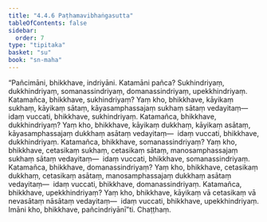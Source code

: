 ```yaml
---
title: "4.4.6 Paṭhamavibhaṅgasutta"
tableOfContents: false
sidebar:
  order: 7
type: "tipitaka"
basket: "su"
book: "sn-maha"
---
```



<DynamicBreadcrumb />

<Division number="506" book="sn-maha">

<Paragraph number="1097" book="sn-maha">
“Pañcimāni, bhikkhave, indriyāni. Katamāni pañca? Sukhindriyaṃ, dukkhindriyaṃ, somanassindriyaṃ, domanassindriyaṃ, upekkhindriyaṃ.
</Paragraph>

<Paragraph number="1098" book="sn-maha">
Katamañca, bhikkhave, sukhindriyaṃ? Yaṃ kho, bhikkhave, kāyikaṃ sukhaṃ, kāyikaṃ sātaṃ, kāyasamphassajaṃ sukhaṃ sātaṃ vedayitaṃ—  idaṃ vuccati, bhikkhave, sukhindriyaṃ.
</Paragraph>

<Paragraph number="1099" book="sn-maha">
Katamañca, bhikkhave, dukkhindriyaṃ? Yaṃ kho, bhikkhave, kāyikaṃ dukkhaṃ, kāyikaṃ asātaṃ, kāyasamphassajaṃ dukkhaṃ asātaṃ vedayitaṃ—  idaṃ vuccati, bhikkhave, dukkhindriyaṃ.
</Paragraph>

<Paragraph number="1100" book="sn-maha">
Katamañca, bhikkhave, somanassindriyaṃ? Yaṃ kho, bhikkhave, cetasikaṃ sukhaṃ, cetasikaṃ sātaṃ, manosamphassajaṃ sukhaṃ sātaṃ vedayitaṃ—  idaṃ vuccati, bhikkhave, somanassindriyaṃ.
</Paragraph>

<Paragraph number="1101" book="sn-maha">
Katamañca, bhikkhave, domanassindriyaṃ? Yaṃ kho, bhikkhave, cetasikaṃ dukkhaṃ, cetasikaṃ asātaṃ, manosamphassajaṃ dukkhaṃ asātaṃ vedayitaṃ—  idaṃ vuccati, bhikkhave, domanassindriyaṃ.
</Paragraph>

<Paragraph number="1102" book="sn-maha">
Katamañca, bhikkhave, upekkhindriyaṃ? Yaṃ kho, bhikkhave, kāyikaṃ vā cetasikaṃ vā nevasātaṃ nāsātaṃ vedayitaṃ—  idaṃ vuccati, bhikkhave, upekkhindriyaṃ. Imāni kho, bhikkhave, pañcindriyānī”ti.

</Paragraph>
</Division>

<Paragraph number="1103" type="center" book="sn-maha">
Chaṭṭhaṃ.
</Paragraph>